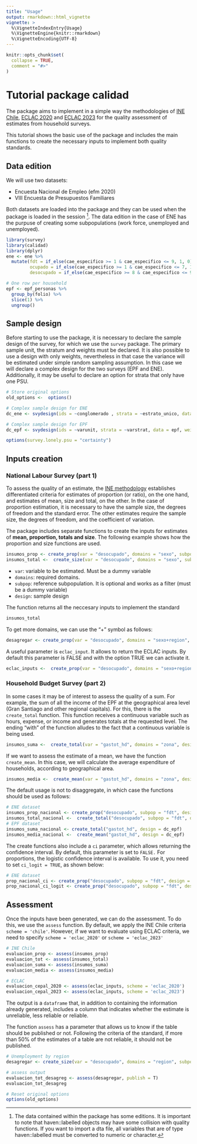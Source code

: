 ```yaml
---
title: "Usage"
output: rmarkdown::html_vignette
vignette: >
  %\VignetteIndexEntry{Usage}
  %\VignetteEngine{knitr::rmarkdown}
  %\VignetteEncoding{UTF-8}
---
```


```r
knitr::opts_chunk$set(
  collapse = TRUE,
  comment = "#>"
)
```

# Tutorial package calidad 

The package aims to implement in a simple way the methodologies of [INE Chile](https://www.ine.cl/docs/default-source/documentos-de-trabajo/20200318-lineamientos-medidas-de-precisi%C3%B3n.pdf?sfvrsn=f1ab2dbe_4), [ECLAC 2020](https://repositorio.cepal.org/bitstream/handle/11362/45681/S2000293_es.pdf?sequence=4&isAllowed=y) and [ECLAC 2023](https://repositorio.cepal.org/server/api/core/bitstreams/f04569e6-4f38-42e7-a32b-e0b298e0ab9c/content) for the quality assessment of estimates from household surveys.

This tutorial shows the basic use of the package and includes the main functions to create the necessary inputs to implement both quality standards.  


## Data edition

We will use two datasets:

- Encuesta Nacional de Empleo (efm 2020)  
- VIII Encuesta de Presupuestos Familiares   

Both datasets are loaded into the package and they can be used when the package is loaded in the session [^haven]. The data edition in the case of ENE has the purpuse of creating some subpopulations (work force, unemployed and unemployed). 

[^haven]: The data contained within the package has some editions. It is important to note that haven::labelled objects may have some collision with quality functions. If you want to import a dta file, all variables that are of type haven::labelled must be converted to numeric or character.



```r
library(survey)
library(calidad)
library(dplyr)
ene <- ene %>% 
  mutate(fdt = if_else(cae_especifico >= 1 & cae_especifico <= 9, 1, 0), # labour force
         ocupado = if_else(cae_especifico >= 1 & cae_especifico <= 7, 1, 0), # employed
         desocupado = if_else(cae_especifico >= 8 & cae_especifico <= 9, 1, 0)) # unemployed

# One row per household
epf <- epf_personas %>% 
  group_by(folio) %>% 
  slice(1) %>% 
  ungroup()

```



## Sample design
Before starting to use the package, it is necessary to declare the sample design of the survey, for which we use the `survey` package. The primary sample unit, the stratum and weights must be declared. It is also possible to use a design with only weights, nevertheless in that case the variance will be estimated under simple random sampling assumption. In this case we will declare a complex design for the two surveys (EPF and ENE). Additionally, it may be useful to declare an option for strata that only have one PSU. 


```r
# Store original options
old_options <-  options()
```


```r
# Complex sample design for ENE
dc_ene <- svydesign(ids = ~conglomerado , strata = ~estrato_unico, data = ene, weights = ~fact_cal)

# Complex sample design for EPF
dc_epf <- svydesign(ids = ~varunit, strata = ~varstrat, data = epf, weights = ~fe)

options(survey.lonely.psu = "certainty")
```

## Inputs creation 

### National Labour Survey (part 1)

To assess the quality of an estimate, the [INE methodology](https://www.ine.cl/docs/default-source/documentos-de-trabajo/20200318-lineamientos-medidas-de-precisi%C3%B3n.pdf?sfvrsn=f1ab2dbe_4) establishes differentiated criteria for estimates of proportion (or ratio), on the one hand, and estimates of mean, size and total, on the other. In the case of proportion estimation, it is necessary to have the sample size, the degrees of freedom and the standard error. The other estimates require the sample size, the degrees of freedom, and the coefficient of variation.

The package includes separate functions to create the inputs for estimates of **mean, proportion, totals and size**. The following example shows how the proportion  and size functions are used.

```r
insumos_prop <- create_prop(var = "desocupado", domains = "sexo", subpop = "fdt", design =  dc_ene) # proportion of unemployed people
insumos_total <-  create_size(var = "desocupado", domains = "sexo", subpop = "fdt", design =  dc_ene) # number of unemployed people
```

- `var`: variable to be estimated. Must be a dummy variable
- `domains`: required domains.
- `subpop`: reference subpopulation. It is optional and works as a filter (must be a dummy variable)
- `design`: sample design


The function returns all the neccesary inputs to implement the standard


```r
insumos_total
```


To get more domains, we can use the "+" symbol as follows:

```r
desagregar <- create_prop(var = "desocupado", domains = "sexo+region", subpop = "fdt", design =  dc_ene)
```

A useful parameter is `eclac_input`. It allows to return the ECLAC inputs. By default this parameter is FALSE and with the option TRUE we can activate it.   
 
```r

eclac_inputs <-  create_prop(var = "desocupado", domains = "sexo+region", subpop = "fdt", design =  dc_ene, eclac_input = TRUE)
```
 
 

### Household Budget Survey (part 2)

In some cases it may be of interest to assess the quality of a sum. For example, the sum of all the income of the EPF at the geographical area level (Gran Santiago and other regional capitals). For this, there is the `create_total` function. This function receives a continuous variable such as hours, expense, or income and generates totals at the requested level. The ending "with" of the function alludes to the fact that a continuous variable is being used.

```r
insumos_suma <-  create_total(var = "gastot_hd", domains = "zona", design =  dc_epf)
```

If we want to assess the estimate of a mean, we have the function `create_mean`. In this case, we will calculate the average expenditure of households, according to geographical area. 

```r
insumos_media <-  create_mean(var = "gastot_hd", domains = "zona", design =  dc_epf)
```


The default usage is not to disaggregate, in which case the functions should be used as follows:

```r
# ENE dataset
insumos_prop_nacional <- create_prop("desocupado", subpop = "fdt", design = dc_ene)
insumos_total_nacional <-  create_total("desocupado", subpop = "fdt", design = dc_ene)
# EPF dataset
insumos_suma_nacional <- create_total("gastot_hd", design = dc_epf)
insumos_media_nacional <-  create_mean("gastot_hd", design = dc_epf)
```


The create functions also include a `ci` parameter, which allows returning the confidence interval. By default, this parameter is set to `FALSE.` For proportions, the logistic confidence interval is available. To use it, you need to set `ci_logit = TRUE`, as shown below:

```r
# ENE dataset
prop_nacional_ci <- create_prop("desocupado", subpop = "fdt", design = dc_ene, ci = TRUE)                        
prop_nacional_ci_logit <- create_prop("desocupado", subpop = "fdt", design = dc_ene, ci = TRUE, ci_logit = TRUE) 

```


## Assessment 

Once the inputs have been generated, we can do the assessment. To do this, we use the `assess` function. By default, we apply the INE Chile criteria `scheme = 'chile'`. However, if we want to evaluate using ECLAC criteria, we need to specify `scheme = 'eclac_2020'` or `scheme = 'eclac_2023'`


```r

# INE Chile
evaluacion_prop <- assess(insumos_prop)
evaluacion_tot <- assess(insumos_total)
evaluacion_suma <- assess(insumos_suma)
evaluacion_media <- assess(insumos_media)

# ECLAC 
evaluacion_cepal_2020 <- assess(eclac_inputs, scheme = 'eclac_2020')
evaluacion_cepal_2023 <- assess(eclac_inputs, scheme = 'eclac_2023')
```

The output is a `dataframe` that, in addition to containing the information already generated, includes a column that indicates whether the estimate is unreliable, less reliable or reliable.

The function `assess` has a parameter that allows us to know if the table should be published or not. Following the criteria of the standard, if more than 50% of the estimates of a table are not reliable, it should not be published.

```r
# Unemployment by region
desagregar <- create_size(var = "desocupado", domains = "region", subpop = "fdt", design =  dc_ene)

# assess output
evaluacion_tot_desagreg <- assess(desagregar, publish = T)
evaluacion_tot_desagreg
```

```r
# Reset original options
options(old_options)
```

